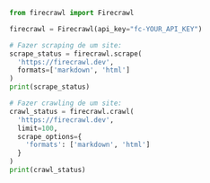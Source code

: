 ```python Python
from firecrawl import Firecrawl

firecrawl = Firecrawl(api_key="fc-YOUR_API_KEY")

# Fazer scraping de um site:
scrape_status = firecrawl.scrape(
  'https://firecrawl.dev', 
  formats=['markdown', 'html']
)
print(scrape_status)

# Fazer crawling de um site:
crawl_status = firecrawl.crawl(
  'https://firecrawl.dev', 
  limit=100, 
  scrape_options={
    'formats': ['markdown', 'html']
  }
)
print(crawl_status)
```
